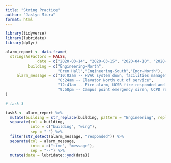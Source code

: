 ```yaml
---
title: "String Practice"
author: "Jaslyn Miura"
format: html
---
```


```r

library(tidyverse)
library(lubridate)
library(dplyr)

```


```r

alarm_report <- data.frame(
  stringsAsFactors = FALSE,
              date = c("2020-03-14", "2020-03-15", "2020-04-10", "2020-04-18"),
          building = c("Engineering-North",
                       "Bren Hall","Engineering-South","Engr-North"),
     alarm_message = c("10:02am -- HVAC system down, facilities management alerted",
                       "8:24am -- Elevator North out of service",
                       "12:41am -- Fire alarm, UCSB fire responded and cleared",
                       "9:58pm -- Campus point emergency siren, UCPD responded")
)

```

```r

# task 3

task3 <- alarm_report %>% 
  mutate(building = str_replace(building, pattern = "Engineering", replacement = "Engr")) %>% 
  separate(col = building, 
           into = c("building", "wing"),
           sep = "-") %>% 
  filter(str_detect(alarm_message, "responded")) %>% 
  separate(col = alarm_message,
           into = c("time", "message"),
           sep = "--") %>% 
  mutate(date = lubridate::ymd(date))
  
```

